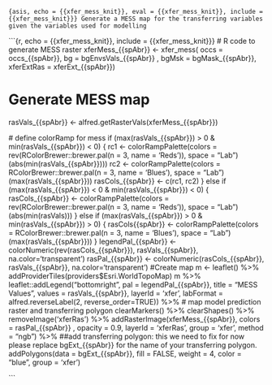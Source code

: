 ```{asis, echo = {{xfer_mess_knit}}, eval = {{xfer_mess_knit}}, include = {{xfer_mess_knit}}}
Generate a MESS map for the transferring variables given the variables used for modelling
```

```{r, echo = {{xfer_mess_knit}}, include = {{xfer_mess_knit}}}
# R code to generate MESS raster
xferMess_{{spAbr}} <- xfer_mess(
  occs = occs_{{spAbr}},
  bg = bgEnvsVals_{{spAbr}} ,
  bgMsk =  bgMask_{{spAbr}},
  xferExtRas =  xferExt_{{spAbr}})

# Generate MESS map
rasVals_{{spAbr}} <-  alfred.getRasterVals(xferMess_{{spAbr}})

  # define colorRamp for mess
  if (max(rasVals_{{spAbr}}) > 0 & min(rasVals_{{spAbr}}) < 0) {
    rc1 <- colorRampPalette(colors = rev(RColorBrewer::brewer.pal(n = 3, name = 'Reds')),
                            space = "Lab")(abs(min(rasVals_{{spAbr}})))
    rc2 <- colorRampPalette(colors = RColorBrewer::brewer.pal(n = 3, name = 'Blues'),
                            space = "Lab")(max(rasVals_{{spAbr}}))
    rasCols_{{spAbr}} <- c(rc1, rc2)
  } else if (max(rasVals_{{spAbr}}) < 0 & min(rasVals_{{spAbr}}) < 0) {
    rasCols_{{spAbr}} <- colorRampPalette(colors = rev(RColorBrewer::brewer.pal(n = 3, name = 'Reds')),
                                space = "Lab")(abs(min(rasVals)))
  } else if (max(rasVals_{{spAbr}}) > 0 & min(rasVals_{{spAbr}}) > 0) {
    rasCols{{spAbr}} <- colorRampPalette(colors = RColorBrewer::brewer.pal(n = 3, name = 'Blues'),
                                space = "Lab")(max(rasVals_{{spAbr}}))
  }
  legendPal_{{spAbr}} <- colorNumeric(rev(rasCols_{{spAbr}}), rasVals_{{spAbr}}, na.color='transparent')
  rasPal_{{spAbr}} <- colorNumeric(rasCols_{{spAbr}}, rasVals_{{spAbr}}, na.color='transparent')
  #Create map
  m <- leaflet() %>% addProviderTiles(providers$Esri.WorldTopoMap) 
m  %>%
    leaflet::addLegend("bottomright", pal = legendPal_{{spAbr}}, title = "MESS Values",
              values = rasVals_{{spAbr}}, layerId = 'xfer',
              labFormat = alfred.reverseLabel(2, reverse_order=TRUE)) %>%
  # map model prediction raster and transferring polygon
 clearMarkers() %>% clearShapes() %>% removeImage('xferRas') %>%
    addRasterImage(xferMess_{{spAbr}}, colors =   rasPal_{{spAbr}} , opacity = 0.9,
                   layerId = 'xferRas', group = 'xfer', method = "ngb") %>%
  ##add transferring polygon: this we need to fix for now please replace bgExt_{{spAbr}} for the name of your transferring polygon.
  addPolygons(data = bgExt_{{spAbr}}, fill = FALSE,
              weight = 4, color = "blue", group = 'xfer')



```
